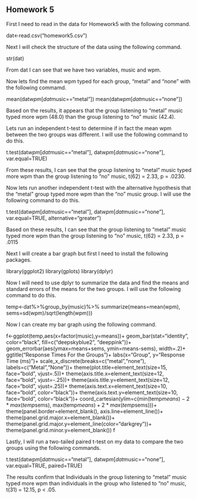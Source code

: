 ## Homework 5

<!--
Set the working directory.
No Rchunk is needed to accomplish this.
-->



<!--
Read in the homework5.csv data. For each of the following steps you
should preface your R commands with some plain English explanation.
The data are fabricated and include the number of words per minute
that people can type when listening to no music and when listening
to heavy metal.
-->

First I need to read in the data for Homework5 with the following command.

dat<-read.csv("homework5.csv")

<!--
Check the structure of the data.
-->

Next I will check the structure of the data using the following command.

str(dat)

From dat I can see that we have two variables, music and wpm.

<!--
Find the mean words per minute for the two groups.
-->

Now lets find the mean wpm typed for each group, "metal" and "none" with the following commamd.

mean(dat$wpm[dat$music=="metal"])
mean(dat$wpm[dat$music=="none"])

Based on the results, it appears that the group listening to "metal" music typed more wpm (48.0) than the group listening to "no" music (42.4).

<!--
Run an independent t-test to determine if the mean wpm for the
no music group is different from the mean wpm from heavy metal
group. Interpret the results of your analysis after you run it.
-->
Lets run an independent t-test to determine if in fact the mean wpm between the two groups was different. I will use the following command to do this.

t.test(dat$wpm[dat$music=="metal"],
        dat$wpm[dat$music=="none"],
        var.equal=TRUE)

From these results, I can see that the group listening to "metal" music typed more wpm than the group listening to "no" music, t(62) = 2.33, p = .0230.

<!--
Run another independent t-test with the alternative hypothesis that
the heavy metal group types faster than the no music group. Interpret
the results of your analyses.
-->

Now lets run another independent t-test with the alternative hypothesis that the "metal" group typed more wpm than the "no" music group. I will use the following command to do this.

t.test(dat$wpm[dat$music=="metal"],
        dat$wpm[dat$music=="none"],
        var.equal=TRUE,
        alternative="greater")

Based on these results, I can see that the group listening to "metal" music typed more wpm than the group listening to "no" music, t(62) = 2.33, p = .0115

<!--
Create a bar graph of the data.
-->

Next I will create a bar graph but first I need to install the following packages.

library(ggplot2)
library(gplots)
library(dplyr)

Now I will need to use dplyr to summarize the data and find the means and standard errors of the means for the two groups.  I will use the following command to do this.

temp<-dat%>%group_by(music)%>%
  summarize(means=mean(wpm), sems=sd(wpm)/sqrt(length(wpm)))
  
Now I can create my bar graph using the following command.  

f<-ggplot(temp,aes(x=factor(music),y=means))+
  geom_bar(stat="identity", color="black",
           fill=c("deepskyblue2", "deeppink"))+
  geom_errorbar(aes(ymax=means+sems,
                    ymin=means-sems),
                width=.2)+
  ggtitle("Response Times For the Groups")+
  labs(x="Group", y="Response Time (ms)")+
  scale_x_discrete(breaks=c("metal","none"),
                   labels=c("Metal","None"))+
  theme(plot.title=element_text(size=15,
                                face="bold",
                                vjust=.5))+
  theme(axis.title.x=element_text(size=12,
                                  face="bold",
                                  vjust=-.25))+
  theme(axis.title.y=element_text(size=12,
                                  face="bold",
                                  vjust=.25))+
  theme(axis.text.x=element_text(size=10,
                                 face="bold",
                                 color="black"))+
  theme(axis.text.y=element_text(size=10,
                                 face="bold",
                                 color="black"))+
  coord_cartesian(ylim=c(min(temp$means)-2*max(temp$sems),
                         max(temp$means)+2*max(temp$sems)))+
  theme(panel.border=element_blank(),
        axis.line=element_line())+
  theme(panel.grid.major.x=element_blank())+
  theme(panel.grid.major.y=element_line(color="darkgrey"))+
  theme(panel.grid.minor.y=element_blank())
f

<!--
Conduct and interpret a two-tailed paired t-test on the data.
-->

Lastly, I will run a two-tailed paired t-test on my data to compare the two groups using the following commands.

t.test(dat$wpm[dat$music=="metal"],
        dat$wpm[dat$music=="none"],
        var.equal=TRUE,
        paired=TRUE)
        
The results confirm that Individuals in the group listening to "metal" music typed more wpm than individuals in the group who listened to "no" music, t(31) = 12.15, p < .05.